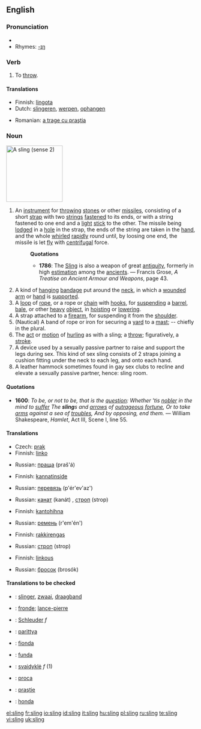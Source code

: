 ==English==

===Pronunciation===
*{{IPA|/'slɪɳ/}}
*Rhymes: [[Rhymes:English:-ɪŋ|-ɪŋ]]

===Verb===
{{en-verb|slings|slinging|'''[[slung]]''' or '''[[slang]]'''|slung}}

# To [[throw]].

====Translations====
{{trans-top|to throw}}
*Finnish: [[lingota]]
*Dutch: [[slingeren]], [[werpen]], [[ophangen]]
{{trans-mid}}
*Romanian: [[a trage cu praştia]]
{{trans-bottom}}

===Noun===
[[Image:Echarpe_droite.png|thumb|right|150px|A sling (sense 2)]]
{{en-noun}}

# {{context|Weapon}} An [[instrument]] for [[throw]]ing [[stone]]s or other [[missile]]s, consisting of a short [[strap]] with two [[string]]s [[fasten]]ed to its ends, or with a string fastened to one end and a [[light]] [[stick]] to the other. The missile being [[lodge]]d in a [[hole]] in the strap, the ends of the string are taken in the [[hand]], and the whole [[whirl]]ed [[rapidly]] round until, by loosing one end, the missile is let [[fly]] with [[centrifugal]] force.
#:'''Quotations'''
#:*'''1786''': The [[Sling]] is also a weapon of great [[antiquity]], formerly in high [[estimation]] among the [[ancient]]s. &mdash; Francis Grose, ''A Treatise on Ancient Armour and Weapons'', page 43.
# A kind of [[hang]]ing [[bandage]] put around the [[neck]], in which a [[wound]]ed [[arm]] or [[hand]] is [[support]]ed.
# A [[loop]] of [[rope]], or a rope or [[chain]] with [[hook]]s, for [[suspend]]ing a [[barrel]], [[bale]], or other [[heavy]] [[object]], in [[hoist]]ing or [[lower]]ing.
# A strap attached to a [[firearm]], for suspending it from the [[shoulder]].
# (Nautical) A band of rope or iron for securing a [[yard]] to a [[mast]]; -- chiefly in the plural.
# The [[act]] or [[motion]] of [[hurl]]ing as with a sling; a [[throw]]; figuratively, a [[stroke]].
# A device used by a sexually passive partner to raise and support the legs during sex. This kind of sex sling consists of 2 straps joining a cushion fitting under the neck to each leg, and onto each hand.
# A leather hammock sometimes found in gay sex clubs to recline and elevate a sexually passive partner, hence: sling room.

====Quotations====
*'''1600''': ''To be, or not to be, that is the [[question]]: Whether 'tis [[noble]]r in the mind to [[suffer]] The '''sling'''s and [[arrow]]s of [[outrageous]] [[fortune]], Or to take [[arm]]s against a sea of [[trouble]]s, And by opposing, end them.'' &mdash; William Shakespeare, ''Hamlet'', Act III, Scene I, line 55.

====Translations====
{{trans-top|instrument for throwing}}
*Czech: [[prak]] {{m}}
*Finnish: [[linko]]
{{trans-mid}}
*Russian: [[праща]] (praš'á) {{f}}
{{trans-bottom}}

{{trans-top|bandage}}
*Finnish: [[kannatinside]]
{{trans-mid}}
*Russian: [[перевязь]] (p'ér'ev'az') {{f}}
{{trans-bottom}}

{{trans-top|rope or chain arrangement}}
{{trans-mid}}
*Russian: [[канат]] (kanát) {{m}}, [[строп]] (strop) {{m}}
{{trans-bottom}}

{{trans-top|strap attached to a firearm}}
*Finnish: [[kantohihna]]
{{trans-mid}}
*Russian: [[ремень]] (r'em'én') {{m}}
{{trans-bottom}}

{{trans-top|rope or iron securing a yard to a mast}}
*Finnish: [[rakkirengas]]
{{trans-mid}}
*Russian: [[строп]] (strop) {{m}}
{{trans-bottom}}

{{trans-top|the act of hurling as with a sling}}
*Finnish: [[linkous]]
{{trans-mid}}
*Russian: [[бросок]] (brosók) {{m}}
{{trans-bottom}}

====Translations to be checked====
{{checktrans}}
{{trans-top|translations to be checked}}
*{{ttbc|Dutch}}: [[slinger]], [[zwaai]], [[draagband]]
*{{ttbc|French}}: [[fronde]]; [[lance-pierre]]
*{{ttbc|German}}: [[Schleuder]] ''f''
*{{ttbc|Hungarian}}: [[parittya]]
*{{ttbc|Italian}}: [[fionda]]
*{{ttbc|Latin}}: [[funda]]
*{{ttbc|Lithuanian}}: [[svaidyklė]] ''f'' (1)
*{{ttbc|Polish}}: [[proca]]
*{{ttbc|Romanian}}: [[praştie]]
*{{ttbc|Spanish}}: [[honda]]
{{trans-bottom}}

[[el:sling]]
[[fr:sling]]
[[io:sling]]
[[id:sling]]
[[it:sling]]
[[hu:sling]]
[[pl:sling]]
[[ru:sling]]
[[te:sling]]
[[vi:sling]]
[[uk:sling]]